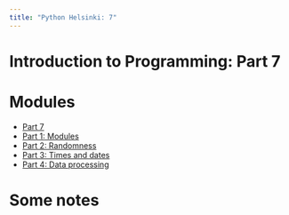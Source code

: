 ```yaml
---
title: "Python Helsinki: 7"
---
```


# Introduction to Programming: Part 7

# Modules

- [Part 7](https://programming-24.mooc.fi/part-7/){.external target='_blank'}
- [Part 1: Modules](https://programming-24.mooc.fi/part-7/1-modules){.external target='_blank'}
- [Part 2: Randomness](https://programming-24.mooc.fi/part-7/2-randomness){.external target='_blank'}
- [Part 3: Times and dates](https://programming-24.mooc.fi/part-7/3-times-and-dates){.external target='_blank'}
- [Part 4: Data processing](https://programming-24.mooc.fi/part-7/4-data-processing){.external target='_blank'}

# Some notes
